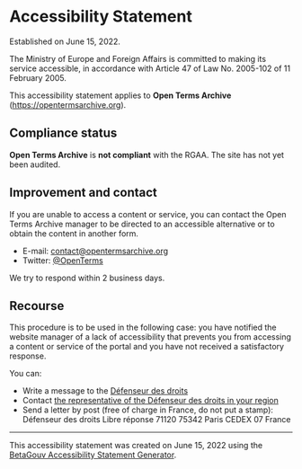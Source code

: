 # Accessibility Statement

Established on June 15, 2022.

The Ministry of Europe and Foreign Affairs is committed to making its service accessible, in accordance with Article 47 of Law No. 2005-102 of 11 February 2005.

This accessibility statement applies to **Open Terms Archive** (https://opentermsarchive.org).

## Compliance status

**Open Terms Archive** is **not compliant** with the RGAA. The site has not yet been audited.

## Improvement and contact

If you are unable to access a content or service, you can contact the Open Terms Archive manager to be directed to an accessible alternative or to obtain the content in another form.

- E-mail: [contact@opentermsarchive.org](mailto:contact@opentermsarchive.org)
- Twitter: [@OpenTerms](https://twitter.com/OpenTerms)

We try to respond within 2 business days.

## Recourse

This procedure is to be used in the following case: you have notified the website manager of a lack of accessibility that prevents you from accessing a content or service of the portal and you have not received a satisfactory response.

You can:

- Write a message to the [Défenseur des droits](https://formulaire.defenseurdesdroits.fr/)
- Contact [the representative of the Défenseur des droits in your region](https://www.defenseurdesdroits.fr/saisir/delegues)
- Send a letter by post (free of charge in France, do not put a stamp): Défenseur des droits Libre réponse 71120 75342 Paris CEDEX 07 France

---

This accessibility statement was created on June 15, 2022 using the [BetaGouv Accessibility Statement Generator](https://betagouv.github.io/a11y-generateur-declaration/#create).
